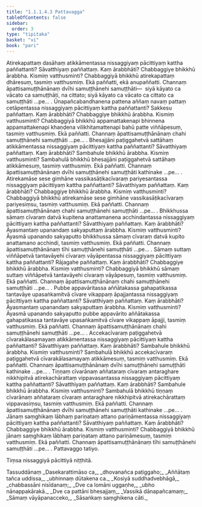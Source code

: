 ```yaml
---
title: "1.1.1.4.3 Pattavagga"
tableOfContents: false
sidebar:
  order: 3
type: "tipitaka"
basket: "vi"
book: "pari"
---
```



<DynamicBreadcrumb />

<Division number="44" book="pari">

<Paragraph number="104" book="pari">
Atirekapattaṃ dasāhaṃ atikkāmentassa nissaggiyaṃ pācittiyaṃ kattha paññattanti? Sāvatthiyaṃ paññattaṃ. Kaṃ ārabbhāti? Chabbaggiye bhikkhū ārabbha. Kismiṃ vatthusminti? Chabbaggiyā bhikkhū atirekapattaṃ dhāresuṃ, tasmiṃ vatthusmiṃ. Ekā paññatti, ekā anupaññatti. Channaṃ āpattisamuṭṭhānānaṃ dvīhi samuṭṭhānehi samuṭṭhāti—  siyā kāyato ca vācato ca samuṭṭhāti, na cittato; siyā kāyato ca vācato ca cittato ca samuṭṭhāti …pe… .
</Paragraph>

</Division>
<Division number="45" book="pari">

<Paragraph number="105" book="pari">
Ūnapañcabandhanena pattena aññaṃ navaṃ pattaṃ cetāpentassa nissaggiyaṃ pācittiyaṃ kattha paññattanti? Sakkesu paññattaṃ. Kaṃ ārabbhāti? Chabbaggiye bhikkhū ārabbha. Kismiṃ vatthusminti? Chabbaggiyā bhikkhū appamattakenapi bhinnena appamattakenapi khaṇḍena vilikhitamattenapi bahū patte viññāpesuṃ, tasmiṃ vatthusmiṃ. Ekā paññatti. Channaṃ āpattisamuṭṭhānānaṃ chahi samuṭṭhānehi samuṭṭhāti …pe… .
</Paragraph>

</Division>
<Division number="46" book="pari">

<Paragraph number="106" book="pari">
Bhesajjāni paṭiggahetvā sattāhaṃ atikkāmentassa nissaggiyaṃ pācittiyaṃ kattha paññattanti? Sāvatthiyaṃ paññattaṃ. Kaṃ ārabbhāti? Sambahule bhikkhū ārabbha. Kismiṃ vatthusminti? Sambahulā bhikkhū bhesajjāni paṭiggahetvā sattāhaṃ atikkāmesuṃ, tasmiṃ vatthusmiṃ. Ekā paññatti. Channaṃ āpattisamuṭṭhānānaṃ dvīhi samuṭṭhānehi samuṭṭhāti kathinake …pe… .
</Paragraph>

</Division>
<Division number="47" book="pari">

<Paragraph number="107" book="pari">
Atirekamāse sese gimhāne vassikasāṭikacīvaraṃ pariyesantassa nissaggiyaṃ pācittiyaṃ kattha paññattanti? Sāvatthiyaṃ paññattaṃ. Kaṃ ārabbhāti? Chabbaggiye bhikkhū ārabbha. Kismiṃ vatthusminti? Chabbaggiyā bhikkhū atirekamāse sese gimhāne vassikasāṭikacīvaraṃ pariyesiṃsu, tasmiṃ vatthusmiṃ. Ekā paññatti. Channaṃ āpattisamuṭṭhānānaṃ chahi samuṭṭhānehi samuṭṭhāti …pe… .
</Paragraph>

</Division>
<Division number="48" book="pari">

<Paragraph number="108" book="pari">
Bhikkhussa sāmaṃ cīvaraṃ datvā kupitena anattamanena acchindantassa nissaggiyaṃ pācittiyaṃ kattha paññattanti? Sāvatthiyaṃ paññattaṃ. Kaṃ ārabbhāti? Āyasmantaṃ upanandaṃ sakyaputtaṃ ārabbha. Kismiṃ vatthusminti? Āyasmā upanando sakyaputto bhikkhussa sāmaṃ cīvaraṃ datvā kupito anattamano acchindi, tasmiṃ vatthusmiṃ. Ekā paññatti. Channaṃ āpattisamuṭṭhānānaṃ tīhi samuṭṭhānehi samuṭṭhāti …pe… .
</Paragraph>

</Division>
<Division number="49" book="pari">

<Paragraph number="109" book="pari">
Sāmaṃ suttaṃ viññāpetvā tantavāyehi cīvaraṃ vāyāpentassa nissaggiyaṃ pācittiyaṃ kattha paññattanti? Rājagahe paññattaṃ. Kaṃ ārabbhāti? Chabbaggiye bhikkhū ārabbha. Kismiṃ vatthusminti? Chabbaggiyā bhikkhū sāmaṃ suttaṃ viññāpetvā tantavāyehi cīvaraṃ vāyāpesuṃ, tasmiṃ vatthusmiṃ. Ekā paññatti. Channaṃ āpattisamuṭṭhānānaṃ chahi samuṭṭhānehi samuṭṭhāti …pe… .
</Paragraph>

</Division>
<Division number="50" book="pari">

<Paragraph number="110" book="pari">
Pubbe appavāritassa aññātakassa gahapatikassa tantavāye upasaṅkamitvā cīvare vikappaṃ āpajjantassa nissaggiyaṃ pācittiyaṃ kattha paññattanti? Sāvatthiyaṃ paññattaṃ. Kaṃ ārabbhāti? Āyasmantaṃ upanandaṃ sakyaputtaṃ ārabbha. Kismiṃ vatthusminti? Āyasmā upanando sakyaputto pubbe appavārito aññātakassa gahapatikassa tantavāye upasaṅkamitvā cīvare vikappaṃ āpajji, tasmiṃ vatthusmiṃ. Ekā paññatti. Channaṃ āpattisamuṭṭhānānaṃ chahi samuṭṭhānehi samuṭṭhāti …pe… .
</Paragraph>

</Division>
<Division number="51" book="pari">

<Paragraph number="111" book="pari">
Accekacīvaraṃ paṭiggahetvā cīvarakālasamayaṃ atikkāmentassa nissaggiyaṃ pācittiyaṃ kattha paññattanti? Sāvatthiyaṃ paññattaṃ. Kaṃ ārabbhāti? Sambahule bhikkhū ārabbha. Kismiṃ vatthusminti? Sambahulā bhikkhū accekacīvaraṃ paṭiggahetvā cīvarakālasamayaṃ atikkāmesuṃ, tasmiṃ vatthusmiṃ. Ekā paññatti. Channaṃ āpattisamuṭṭhānānaṃ dvīhi samuṭṭhānehi samuṭṭhāti kathinake …pe… .
</Paragraph>

</Division>
<Division number="52" book="pari">

<Paragraph number="112" book="pari">
Tiṇṇaṃ cīvarānaṃ aññataraṃ cīvaraṃ antaraghare nikkhipitvā atirekachārattaṃ vippavasantassa nissaggiyaṃ pācittiyaṃ kattha paññattanti? Sāvatthiyaṃ paññattaṃ. Kaṃ ārabbhāti? Sambahule bhikkhū ārabbha. Kismiṃ vatthusminti? Sambahulā bhikkhū tiṇṇaṃ cīvarānaṃ aññataraṃ cīvaraṃ antaraghare nikkhipitvā atirekachārattaṃ vippavasiṃsu, tasmiṃ vatthusmiṃ. Ekā paññatti. Channaṃ āpattisamuṭṭhānānaṃ dvīhi samuṭṭhānehi samuṭṭhāti kathinake …pe… .
</Paragraph>

</Division>
<Division number="53" book="pari">

<Paragraph number="113" book="pari">
Jānaṃ saṃghikaṃ lābhaṃ pariṇataṃ attano pariṇāmentassa nissaggiyaṃ pācittiyaṃ kattha paññattanti? Sāvatthiyaṃ paññattaṃ. Kaṃ ārabbhāti? Chabbaggiye bhikkhū ārabbha. Kismiṃ vatthusminti? Chabbaggiyā bhikkhū jānaṃ saṃghikaṃ lābhaṃ pariṇataṃ attano pariṇāmesuṃ, tasmiṃ vatthusmiṃ. Ekā paññatti. Channaṃ āpattisamuṭṭhānānaṃ tīhi samuṭṭhānehi samuṭṭhāti …pe… .

</Paragraph>
</Division>

<Paragraph number="114" type="center" book="pari">
Pattavaggo tatiyo.

  
Tiṃsa nissaggiyā pācittiyā niṭṭhitā.



</Paragraph>

<Paragraph number="115" type="center" book="pari">
Tassuddānaṃ


</Paragraph>

<Paragraph number="116" type="verses" book="pari">
_Dasekarattimāso ca,_  
_dhovanañca paṭiggaho;_  
_Aññātaṃ tañca uddissa,_  
_ubhinnaṃ dūtakena ca._  

</Paragraph>

<Paragraph number="117" type="verses" book="pari">
_Kosiyā suddhadvebhāgā,_  
_chabbassāni nisīdanaṃ;_  
_Dve ca lomāni uggaṇhe,_  
_ubho nānappakārakā._  

</Paragraph>

<Paragraph number="118" type="verses" book="pari">
_Dve ca pattāni bhesajjaṃ,_  
_Vassikā dānapañcamaṃ;_  
_Sāmaṃ vāyāpanacceko,_  
_Sāsaṅkaṃ saṃghikena cāti._
</Paragraph>